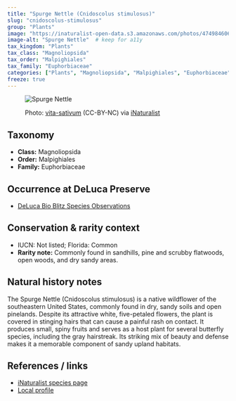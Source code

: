 ```yaml
---
title: "Spurge Nettle (Cnidoscolus stimulosus)"
slug: "cnidoscolus-stimulosus"
group: "Plants"
image: "https://inaturalist-open-data.s3.amazonaws.com/photos/474984606/medium.jpeg"       # keep for thumbnails
image-alt: "Spurge Nettle"  # keep for a11y
tax_kingdom: "Plants"
tax_class: "Magnoliopsida"
tax_order: "Malpighiales"
tax_family: "Euphorbiaceae"
categories: ["Plants", "Magnoliopsida", "Malpighiales", "Euphorbiaceae"]   # these drive the chips + filtering
freeze: true
---
```


<figure class="species-figure">

<img src="https://inaturalist-open-data.s3.amazonaws.com/photos/474984606/medium.jpeg" alt="Spurge Nettle" class="species-photo"/>

<figcaption class="photo-credit">

Photo: <a href="https://www.inaturalist.org/people/vita-sativum">vita-sativum</a> (CC-BY-NC) via <a href="https://www.inaturalist.org/observations/264520836">iNaturalist</a>

</figcaption>

</figure>

## Taxonomy

-   **Class:** Magnoliopsida
-   **Order:** Malpighiales
-   **Family:** Euphorbiaceae

## Occurrence at DeLuca Preserve

-   [DeLuca Bio Blitz Species Observations](https://www.inaturalist.org/observations?project_id=191727&subview=table&taxon_id=160765)

## Conservation & rarity context

-   IUCN: Not listed; Florida: Common
-   **Rarity note:** Commonly found in sandhills, pine and scrubby flatwoods, open woods, and dry sandy areas.

## Natural history notes

The Spurge Nettle (Cnidoscolus stimulosus) is a native wildflower of the southeastern United States, commonly found in dry, sandy soils and open pinelands. Despite its attractive white, five-petaled flowers, the plant is covered in stinging hairs that can cause a painful rash on contact. It produces small, spiny fruits and serves as a host plant for several butterfly species, including the gray hairstreak. Its striking mix of beauty and defense makes it a memorable component of sandy upland habitats.

## References / links

-   [iNaturalist species page](https://www.inaturalist.org/taxa/160765-Cnidoscolus-stimulosus)
-   [Local profile](https://www.fnps.org/plant/cnidoscolus-stimulosus)

